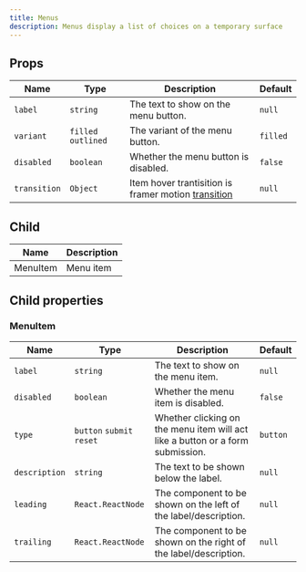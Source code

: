 ---
title: Menus
description: Menus display a list of choices on a temporary surface
---


## Props

| Name         | Type                | Description                                                                                                                 | Default  |
| ------------ | ------------------- | --------------------------------------------------------------------------------------------------------------------------- | -------- |
| `label`      | `string`            | The text to show on the menu button.                                                                                        | `null`   |
| `variant`    | `filled` `outlined` | The variant of the menu button.                                                                                             | `filled` |
| `disabled`   | `boolean`           | Whether the menu button is disabled.                                                                                        | `false`  |
| `transition` | `Object`            | Item hover trantisition is framer motion <a target="_blank" href="https://www.framer.com/motion/transition/">transition</a> | `null`   |

## Child

| Name     | Description |
| -------- | ----------- |
| MenuItem | Menu item   |

## Child properties

### MenuItem

| Name          | Type                      | Description                                                                    | Default  |
| ------------- | ------------------------- | ------------------------------------------------------------------------------ | -------- |
| `label`       | `string`                  | The text to show on the menu item.                                             | `null`   |
| `disabled`    | `boolean`                 | Whether the menu item is disabled.                                             | `false`  |
| `type`        | `button` `submit` `reset` | Whether clicking on the menu item will act like a button or a form submission. | `button` |
| `description` | `string`                  | The text to be shown below the label.                                          | `null`   |
| `leading`     | `React.ReactNode`         | The component to be shown on the left of the label/description.                | `null`   |
| `trailing`    | `React.ReactNode`         | The component to be shown on the right of the label/description.               | `null`   |
